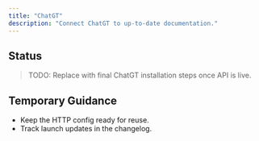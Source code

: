 ```yaml
---
title: "ChatGT"
description: "Connect ChatGT to up-to-date documentation."
---
```


## Status

> TODO: Replace with final ChatGT installation steps once API is live.

## Temporary Guidance

- Keep the HTTP config ready for reuse.
- Track launch updates in the changelog.
